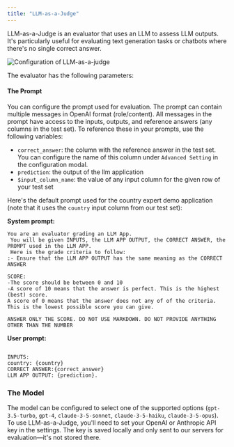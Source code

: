 ```yaml
---
title: "LLM-as-a-Judge"
---
```


LLM-as-a-Judge is an evaluator that uses an LLM to assess LLM outputs. It's particularly useful for evaluating text generation tasks or chatbots where there's no single correct answer.

![Configuration of LLM-as-a-judge](/images/evaluation/llm-as-a-judge.png)

The evaluator has the following parameters:

#### The Prompt

You can configure the prompt used for evaluation. The prompt can contain multiple messages in OpenAI format (role/content). All messages in the prompt have access to the inputs, outputs, and reference answers (any columns in the test set). To reference these in your prompts, use the following variables:

- `correct_answer`: the column with the reference answer in the test set. You can configure the name of this column under `Advanced Setting` in the configuration modal.
- `prediction`: the output of the llm application
- `$input_column_name`: the value of any input column for the given row of your test set

Here's the default prompt used for the country expert demo application (note that it uses the `country` input column from our test set):

**System prompt:**

```
You are an evaluator grading an LLM App.
 You will be given INPUTS, the LLM APP OUTPUT, the CORRECT ANSWER, the PROMPT used in the LLM APP.
 Here is the grade criteria to follow:
:- Ensure that the LLM APP OUTPUT has the same meaning as the CORRECT ANSWER

SCORE:
-The score should be between 0 and 10
-A score of 10 means that the answer is perfect. This is the highest (best) score.
A score of 0 means that the answer does not any of of the criteria. This is the lowest possible score you can give.

ANSWER ONLY THE SCORE. DO NOT USE MARKDOWN. DO NOT PROVIDE ANYTHING OTHER THAN THE NUMBER
```

**User prompt:**

```

INPUTS:
country: {country}
CORRECT ANSWER:{correct_answer}
LLM APP OUTPUT: {prediction}.

```

### The Model

The model can be configured to select one of the supported options (`gpt-3.5-turbo`, `gpt-4`, `claude-3-5-sonnet`, `claude-3-5-haiku`, `claude-3-5-opus`). To use LLM-as-a-Judge, you'll need to set your OpenAI or Anthropic API key in the settings. The key is saved locally and only sent to our servers for evaluation—it's not stored there.
